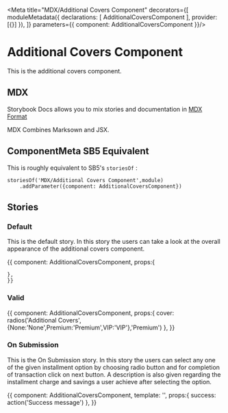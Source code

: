 
<Meta title="MDX/Additional Covers Component" decorators={[
    moduleMetadata({
        declarations: [
            AdditionalCoversComponent
        ],
        provider: [{}]
    }),
]} parameters={{
    component: AdditionalCoversComponent
}}/>

# Additional Covers Component 

This is the additional covers component.

## MDX

Storybook Docs allows you to mix stories and documentation in 
[MDX Format](https://mdxjs.com/)

MDX Combines Marksown and JSX.

## ComponentMeta SB5 Equivalent

This is roughly equivalent to SB5's `storiesOf` :

```
storiesOf('MDX/Additional Covers Component',module)
    .addParameter({component: AdditionalCoversComponent})

```

## Stories

### Default

This is the default story. In this story the users can take a look at the overall
appearance of the additional covers component.

<Preview>
  <Story name="Default">{{
    component: AdditionalCoversComponent,
    props:{
      
    },
    }}    
  </Story>
</Preview>

### Valid

<Preview>
  <Story name="Valid">{{
    component: AdditionalCoversComponent,
    props:{
      cover: radios('Additional Covers',{None:'None',Premium:'Premium',VIP:'VIP'},'Premium')
    },
    }}    
  </Story>
</Preview>

### On Submission

This is the On Submission story. In this story the users can select any one of the given installment option by choosing radio button 
and for completion of transaction click on next button. A description is also given regarding the installment charge and savings a
user achieve after selecting the option.

<Preview>
  <Story name="On Submission">{{
    component: AdditionalCoversComponent,
    template: '<app-additional-covers (OnSubmission)="success($event)"></app-additional-covers>',
    props:{
        success: action('Success message')
    },
    }}    
  </Story>
</Preview>